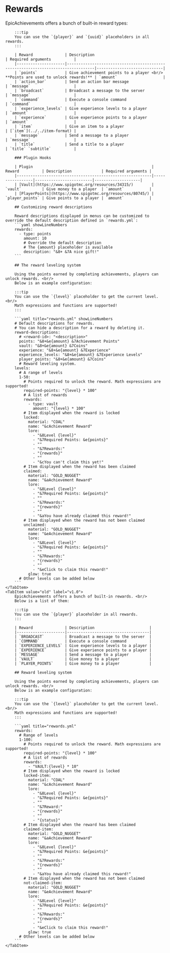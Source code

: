 
# Rewards

<Tabs>
    <TabItem value="new" label="v2.0" default>
        EpicAchievements offers a bunch of built-in reward types:

        :::tip
        You can use the `{player}` and `{uuid}` placeholders in all rewards.
        :::

        | Reward              | Description                                                                      | Required arguments          |
        |---------------------|----------------------------------------------------------------------------------|-----------------------------|
        | `points`            | Give achievement points to a player <br/> **Points are used to unlock rewards!** | `amount`                    |
        | `action_bar`        | Send an action bar message                                                       | `message`                   |
        | `broadcast`         | Broadcast a message to the server                                                | `message`                   |
        | `command`           | Execute a console command                                                        | `command`                   |
        | `experience_levels` | Give experience levels to a player                                               | `amount`                    |
        | `experience`        | Give experience points to a player                                               | `amount`                    |
        | `item`              | Give an item to a player                                                         | [`item`](../../item-format) |
        | `message`           | Send a message to a player                                                       | `message`                   |
        | `title`             | Send a title to a player                                                         | `title` `subtitle`          |

        ### Plugin Hooks

        | Plugin                                                    | Reward          | Description             | Required arguments |
        |-----------------------------------------------------------|-----------------|-------------------------|--------------------|
        | [Vault](https://www.spigotmc.org/resources/34315/)        | `vault`         | Give money to a player  | `amount`           |
        | [PlayerPoints](https://www.spigotmc.org/resources/80745/) | `player_points` | Give points to a player | `amount`           |

        ## Customizing reward descriptions

        Reward descriptions displayed in menus can be customized to override the default description defined in `rewards.yml`:
        ```yaml showLineNumbers
        rewards:
          - type: points
            amount: 10
            # Override the default description
            # The {amount} placeholder is available
            description: "&8+ &7A nice gift!"
        ```

        ## The reward leveling system

        Using the points earned by completing achievements, players can unlock rewards. <br/>
        Below is an example configuration:

        :::tip
        You can use the `{level}` placeholder to get the current level. <br/>
        Math expressions and functions are supported!
        :::

        ```yaml title="rewards.yml" showLineNumbers
        # Default descriptions for rewards.
        # You can hide a description for a reward by deleting it.
        reward-descriptions:
          # <reward-id>: "<description>"
          points: "&8+&e{amount} &7Achievement Points"
          vault: "&8+&e{amount} &7Coins"
          experience: "&8+&e{amount} &7Experience"
          experience_levels: "&8+&e{amount} &7Experience Levels"
          player_points: "&8+&e{amount} &7Coins"
          # Reward leveling system.
        levels:
          # A range of levels
          1-50:
            # Points required to unlock the reward. Math expressions are supported!
            required-points: "{level} * 100"
            # A list of rewards
            rewards:
              - type: vault
                amount: "{level} * 100"
            # Item displayed when the reward is locked
            locked:
              material: "COAL"
              name: "&cAchievement Reward"
              lore:
                - "&8Level {level}"
                - "&7Required Points: &e{points}"
                - ""
                - "&7Rewards:"
                - "{rewards}"
                - ""
                - "&cYou can't claim this yet!"
            # Item displayed when the reward has been claimed
            claimed:
              material: "GOLD_NUGGET"
              name: "&aAchievement Reward"
              lore:
                - "&8Level {level}"
                - "&7Required Points: &e{points}"
                - ""
                - "&7Rewards:"
                - "{rewards}"
                - ""
                - "&aYou have already claimed this reward!"
            # Item displayed when the reward has not been claimed
            unclaimed:
              material: "GOLD_NUGGET"
              name: "&eAchievement Reward"
              lore:
                - "&8Level {level}"
                - "&7Required Points: &e{points}"
                - ""
                - "&7Rewards:"
                - "{rewards}"
                - ""
                - "&eClick to claim this reward!"
              glow: true
          # Other levels can be added below
        ```
    </TabItem>
    <TabItem value="old" label="v1.0">
        EpicAchievements offers a bunch of built-in rewards. <br/>
        Below is a list of them:

        :::tip
        You can use the `{player}` placeholder in all rewards.
        :::

        | Reward              | Description                        |
        |---------------------|------------------------------------|
        | `BROADCAST`         | Broadcast a message to the server  |
        | `COMMAND`           | Execute a console command          |
        | `EXPERIENCE_LEVELS` | Give experience levels to a player |
        | `EXPERIENCE`        | Give experience points to a player |
        | `MESSAGE`           | Send a message to a player         |
        | `VAULT`             | Give money to a player             |
        | `PLAYER_POINTS`     | Give money to a player             |

        ## Reward leveling system

        Using the points earned by completing achievements, players can unlock rewards. <br/>
        Below is an example configuration:

        :::tip
        You can use the `{level}` placeholder to get the current level. <br/>
        Math expressions and functions are supported!
        :::

        ```yaml title="rewards.yml"
        rewards:
          # Range of levels
          1-100:
            # Points required to unlock the reward. Math expressions are supported!
            required-points: "{level} * 100"
            # A list of rewards
            rewards:
              - "VAULT:{level} * 10"
            # Item displayed when the reward is locked
            locked-item:
              material: "COAL"
              name: "&cAchievement Reward"
              lore:
                - "&8Level {level}"
                - "&7Required Points: &e{points}"
                - ""
                - "&7Reward:"
                - "{rewards}"
                - ""
                - "{status}"
            # Item displayed when the reward has been claimed
            claimed-item:
              material: "GOLD_NUGGET"
              name: "&aAchievement Reward"
              lore:
                - "&8Level {level}"
                - "&7Required Points: &e{points}"
                - ""
                - "&7Rewards:"
                - "{rewards}"
                - ""
                - "&aYou have already claimed this reward!"
            # Item displayed when the reward has not been claimed
            not-claimed-item:
              material: "GOLD_NUGGET"
              name: "&eAchievement Reward"
              lore:
                - "&8Level {level}"
                - "&7Required Points: &e{points}"
                - ""
                - "&7Rewards:"
                - "{rewards}"
                - ""
                - "&eClick to claim this reward!"
              glow: true
          # Other levels can be added below
        ```
    </TabItem>
</Tabs>